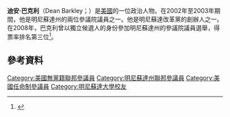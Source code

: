 '''迪安·巴克利'''（Dean Barkley；{{bd|1950年|8月31日}}）是[[美國|美國]]的一位政治人物。在2002年至2003年期間，他是明尼蘇達州的兩位參議院議員之一。他是明尼蘇達改革黨的創辦人之一。在2008年，巴克利曾以獨立候選人的身份參加明尼蘇達州的參議院議員選舉，得票率排名第三位<ref name="MinnPost">{{cite news |first=Doug |last=Grow |title=Ventura out, but ally Dean Barkley set to run for U.S. Senate |url=http://www.minnpost.com/stories/2008/07/14/2565/ventura_out_but_ally_dean_barkley_set_to_run_for_us_senate |publisher=[[MinnPost.com|MinnPost.com]] |date=2008-07-14 |accessdate=2008-07-15 |archive-url=https://web.archive.org/web/20080719133803/http://www.minnpost.com/stories/2008/07/14/2565/ventura_out_but_ally_dean_barkley_set_to_run_for_us_senate |archive-date=2008-07-19 |dead-url=yes }}</ref>。
== 參考資料 ==
{{reflist}}

{{DEFAULTSORT: Barkley, Dean}}
[[Category:美國無黨籍聯邦參議員|Category:美國無黨籍聯邦參議員]]
[[Category:明尼蘇達州聯邦參議員|Category:明尼蘇達州聯邦參議員]]
[[Category:美國任命制參議員|Category:美國任命制參議員]]
[[Category:明尼蘇達大學校友|Category:明尼蘇達大學校友]]